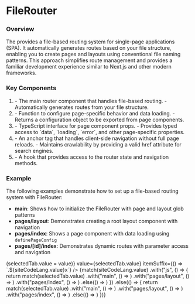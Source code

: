 


# FileRouter

### Overview

The <CodePreview data={fileRouterTypePreview} /> provides a file-based routing system for 
single-page applications (SPA). It automatically generates routes based on your file 
structure, enabling you to create pages and layouts using conventional file naming patterns. 
This approach simplifies route management and provides a familiar development experience 
similar to <ExternalLink href="https://nextjs.org/">Next.js</ExternalLink> and other modern frameworks.

### Key Components

1. <CodePreview data={fileRouterTypePreview} />
    - The main router component that handles file-based routing.
    - Automatically generates routes from your file structure.

2. <CodePreview data={definePageConfigTypePreview} />
    - Function to configure page-specific behavior and data loading.
    - Returns a configuration object to be exported from page components.

3. <CodePreview data={pagePropsTypePreview} />
    - TypeScript interface for page component props.
    - Provides typed access to `data`, `loading`, `error`, and other page-specific properties.

4. <CodePreview data={linkTypePreview} />
    - An anchor tag that handles client-side navigation without full page reloads.
    - Maintains crawlability by providing a valid href attribute for search engines.

5. <CodePreview data={useFileRouterTypePreview} />
    - A hook that provides access to the router state and navigation methods.

### Example

The following examples demonstrate how to set up a file-based routing system with FileRouter:

- **main**: Shows how to initialize the FileRouter with page and layout glob patterns
- **pages/layout**: Demonstrates creating a root layout component with navigation
- **pages/index**: Shows a page component with data loading using `definePageConfig`
- **pages/[id]/index**: Demonstrates dynamic routes with parameter access and navigation

<div>
  <div className="not-prose">
    <TabGroup
      items={tabs}
      onSelect={(value) => (selectedTab.value = value)}
      value={selectedTab.value}
      itemSuffix={() => `.${siteCodeLang.value}x`}
    />
    <CopyInnerText>
    {match(siteCodeLang.value)
        .with("js", () => { 
          return match(selectedTab.value)
            .with("main", () => <ExampleMain />)
            .with("pages/layout", () => <ExamplePagesLayout />)
            .with("pages/index", () => <ExamplePagesIndex />)
            .else(() => <ExamplePagesId />)
        })
        .else(() => {
          return match(selectedTab.value)
            .with("main", () => <ExampleMainTs />)
            .with("pages/layout", () => <ExamplePagesLayoutTs />)
            .with("pages/index", () => <ExamplePagesIndexTs />)
            .else(() => <ExamplePagesIdTs />)
        })}
    </CopyInnerText>
  </div>
</div>
